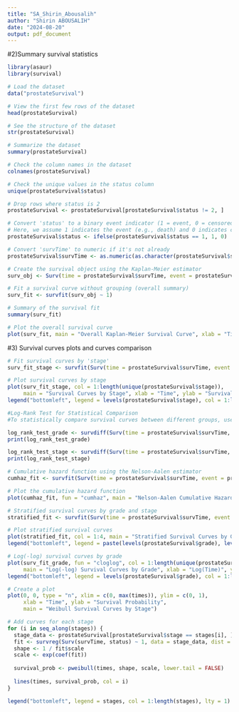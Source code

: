 ```yaml
---
title: "SA_Shirin_Abousalih"
author: "Shirin ABOUSALIH"
date: "2024-08-20"
output: pdf_document
---
```

#2)Summary survival statistics 
```r
library(asaur)
library(survival)

# Load the dataset
data("prostateSurvival")

# View the first few rows of the dataset
head(prostateSurvival)

# See the structure of the dataset
str(prostateSurvival)

# Summarize the dataset
summary(prostateSurvival)

# Check the column names in the dataset
colnames(prostateSurvival)

# Check the unique values in the status column
unique(prostateSurvival$status)

# Drop rows where status is 2
prostateSurvival <- prostateSurvival[prostateSurvival$status != 2, ]

# Convert 'status' to a binary event indicator (1 = event, 0 = censored)
# Here, we assume 1 indicates the event (e.g., death) and 0 indicates censoring
prostateSurvival$status <- ifelse(prostateSurvival$status == 1, 1, 0)

# Convert 'survTime' to numeric if it's not already
prostateSurvival$survTime <- as.numeric(as.character(prostateSurvival$survTime))

# Create the survival object using the Kaplan-Meier estimator
surv_obj <- Surv(time = prostateSurvival$survTime, event = prostateSurvival$status)

# Fit a survival curve without grouping (overall summary)
surv_fit <- survfit(surv_obj ~ 1)

# Summary of the survival fit
summary(surv_fit)

# Plot the overall survival curve
plot(surv_fit, main = "Overall Kaplan-Meier Survival Curve", xlab = "Time", ylab = "Survival Probability")

```
#3) Survival curves plots and curves comparison 
```r
# Fit survival curves by 'stage'
surv_fit_stage <- survfit(Surv(time = prostateSurvival$survTime, event = prostateSurvival$status) ~ stage, data = prostateSurvival)

# Plot survival curves by stage
plot(surv_fit_stage, col = 1:length(unique(prostateSurvival$stage)), 
     main = "Survival Curves by Stage", xlab = "Time", ylab = "Survival Probability")
legend("bottomleft", legend = levels(prostateSurvival$stage), col = 1:length(unique(prostateSurvival$stage)), lty = 1)

```
```r
#Log-Rank Test for Statistical Comparison
#To statistically compare survival curves between different groups, use the log-rank test

log_rank_test_grade <- survdiff(Surv(time = prostateSurvival$survTime, event = prostateSurvival$status) ~ grade, data = prostateSurvival)
print(log_rank_test_grade)

```

```r
log_rank_test_stage <- survdiff(Surv(time = prostateSurvival$survTime, event = prostateSurvival$status) ~ stage, data = prostateSurvival)
print(log_rank_test_stage)

```
```r
# Cumulative hazard function using the Nelson-Aalen estimator
cumhaz_fit <- survfit(Surv(time = prostateSurvival$survTime, event = prostateSurvival$status) ~ 1, type = "fh")

# Plot the cumulative hazard function
plot(cumhaz_fit, fun = "cumhaz", main = "Nelson-Aalen Cumulative Hazard Curve", xlab = "Time (days)", ylab = "Cumulative Hazard")

```
```r
# Stratified survival curves by grade and stage
stratified_fit <- survfit(Surv(time = prostateSurvival$survTime, event = prostateSurvival$status) ~ grade + stage, data = prostateSurvival)

# Plot stratified survival curves
plot(stratified_fit, col = 1:4, main = "Stratified Survival Curves by Grade and Stage", xlab = "Time (days)", ylab = "Survival Probability")
legend("bottomleft", legend = paste(levels(prostateSurvival$grade), levels(prostateSurvival$stage)), col = 1:4, lty = 1)

```
```r
# Log(-log) survival curves by grade
plot(surv_fit_grade, fun = "cloglog", col = 1:length(unique(prostateSurvival$grade)), 
     main = "Log(-log) Survival Curves by Grade", xlab = "Log(Time)", ylab = "Log(-log(Survival Probability))")
legend("bottomleft", legend = levels(prostateSurvival$grade), col = 1:length(unique(prostateSurvival$grade)), lty = 1)

```
```r
# Create a plot
plot(0, 0, type = "n", xlim = c(0, max(times)), ylim = c(0, 1), 
     xlab = "Time", ylab = "Survival Probability", 
     main = "Weibull Survival Curves by Stage")

# Add curves for each stage
for (i in seq_along(stages)) {
  stage_data <- prostateSurvival[prostateSurvival$stage == stages[i], ]
  fit <- survreg(Surv(survTime, status) ~ 1, data = stage_data, dist = "weibull")
  shape <- 1 / fit$scale
  scale <- exp(coef(fit))
  
  survival_prob <- pweibull(times, shape, scale, lower.tail = FALSE)
  
  lines(times, survival_prob, col = i)
}

legend("bottomleft", legend = stages, col = 1:length(stages), lty = 1)

```



